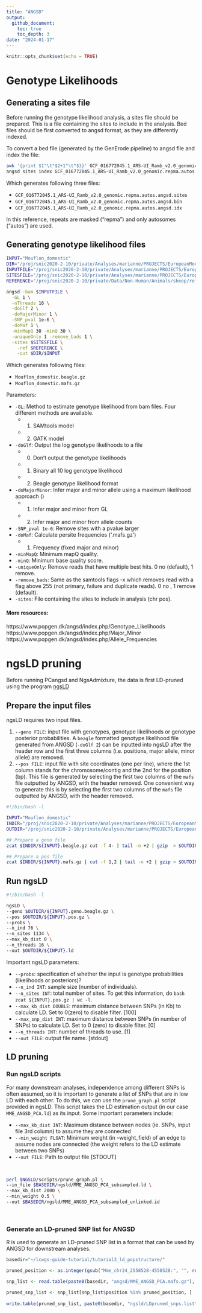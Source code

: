 ```yaml
---
title: "ANGSD"
output: 
  github_document:
    toc: true
    toc_depth: 3
date: "2024-01-17"
---
```


```r
knitr::opts_chunk$set(echo = TRUE)
```

# Genotype Likelihoods
## Generating a sites file

Before running the genotype likelihood analysis, a sites file should be prepared. This is a file containing the sites to include in the analysis. Bed files should be first converted to angsd format, as they are differently indexed.

To convert a bed file (generated by the GenErode pipeline) to angsd file and index the file:

```bash
awk '{print $1"\t"$2+1"\t"$3}' GCF_016772045.1_ARS-UI_Ramb_v2.0_genomic.repma.autos.bed > GCF_016772045.1_ARS-UI_Ramb_v2.0_genomic.repma.autos.angsd.sites
angsd sites index GCF_016772045.1_ARS-UI_Ramb_v2.0_genomic.repma.autos.angsd.sites
```
Which generates following three files:  

* `GCF_016772045.1_ARS-UI_Ramb_v2.0_genomic.repma.autos.angsd.sites` 
* `GCF_016772045.1_ARS-UI_Ramb_v2.0_genomic.repma.autos.angsd.bin`
* `GCF_016772045.1_ARS-UI_Ramb_v2.0_genomic.repma.autos.angsd.idx`

In this reference, repeats are masked ("repma") and only autosomes ("autos") are used.

## Generating genotype likelihood files

```bash
INPUT="Mouflon_domestic"
DIR="/proj/snic2020-2-10/private/Analyses/marianne/PROJECTS/EuropeanMouflon/ANGSD"
INPUTFILE="/proj/snic2020-2-10/private/Analyses/marianne/PROJECTS/EuropeanMouflon/ANGSD/${INPUT}.list"
SITESFILE="/proj/snic2020-2-10/private/Analyses/marianne/PROJECTS/EuropeanMouflon/ANGSD/GCF_016772045.1_ARS-UI_Ramb_v2.0_genomic.repma.autos.angsd.file"
REFERENCE="/proj/snic2020-2-10/private/Data/Non-Human/Animals/sheep/ref_seqs/ARS-UI_Ramb_v2.0/RepeatMasker/GCF_016772045.1_ARS-UI_Ramb_v2.0_genomic.fna"

angsd -bam $INPUTFILE \
  -GL 1 \
  -nThreads 16 \
  -doGlf 2 \
  -doMajorMinor 1 \
  -SNP_pval 1e-6 \
  -doMaf 1 \
  -minMapQ 30 -minQ 30 \
  -uniqueOnly 1 -remove_bads 1 \
  -sites $SITESFILE \
	-ref $REFERENCE \
	-out $DIR/$INPUT

```

Which generates following files:  

* `Mouflon_domestic.beagle.gz` 
* `Mouflon_domestic.mafs.gz`

Parameters:

* `-GL`: Method to estimate genotype likelihood from bam files. Four different methods are available.
    + 1. SAMtools model
    + 2. GATK model
* `-doGlf`: Output the log genotype likelihoods to a file
    + 0. Don't output the genotype likelihoods
    + 1. Binary all 10 log genotype likelihood
    + 2. Beagle genotype likelihood format
* `-doMajorMinor`: Infer major and minor allele using a maximum likelihood approach ()
    + 1. Infer major and minor from GL
    + 2. Infer major and minor from allele counts
* `-SNP_pval 1e-6 `: Remove sites with a pvalue larger
* `-doMaf`: Calculate persite frequencies ('.mafs.gz')
    + 1. Frequency (fixed major and minor)
* `-minMapQ`: Minimum mapQ quality.
* `-minQ`: Minimum base quality score.
* `-uniqueOnly`: Remove reads that have multiple best hits. 0 no (default), 1 remove.
* `-remove_bads`: Same as the samtools flags -x which removes read with a flag above 255 (not primary, failure and duplicate reads). 0 no , 1 remove (default).
* `-sites`: File containing the sites to include in analysis (chr pos).

#### More resources:
https://www.popgen.dk/angsd/index.php/Genotype_Likelihoods \
https://www.popgen.dk/angsd/index.php/Major_Minor \
https://www.popgen.dk/angsd/index.php/Allele_Frequencies

# ngsLD pruning

Before running PCangsd and NgsAdmixture, the data is first LD-pruned using the program [ngsLD](https://github.com/fgvieira/ngsLD)

## Prepare the input files
ngsLD requires two input files. 

1. `--geno FILE`: input file with genotypes, genotype likelihoods or genotype posterior probabilities. A `beagle` formatted genotype likelihood file generated from ANGSD (`-doGlf 2`) can be inputted into ngsLD after the header row and the first three columns (i.e. positions, major allele, minor allele) are removed.
2. `--pos FILE`: input file with site coordinates (one per line), where the 1st column stands for the chromosome/contig and the 2nd for the position (bp). This file is generated by selecting the first two columns of the `mafs` file outputted by ANGSD, with the header removed. One convenient way to generate this is by selecting the first two columns of the `mafs` file outputted by ANGSD, with the header removed. 

```bash
#!/bin/bash -l

INPUT="Mouflon_domestic"
INDIR="/proj/snic2020-2-10/private/Analyses/marianne/PROJECTS/EuropeanMouflon/ANGSD"
OUTDIR="/proj/snic2020-2-10/private/Analyses/marianne/PROJECTS/EuropeanMouflon/ngsLD"

## Prepare a geno file
zcat $INDIR/${INPUT}.beagle.gz cut -f 4- | tail -n +2 | gzip  > $OUTDIR/${INPUT}.geno.beagle.gz

## Prepare a pos file
zcat $INDIR/${INPUT}.mafs.gz | cut -f 1,2 | tail -n +2 | gzip > $OUTDIR/${INPUT}.pos.gz

```

## Run ngsLD
```bash
#!/bin/bash -l

ngsLD \
--geno $OUTDIR/${INPUT}.geno.beagle.gz \
--pos $OUTDIR/${INPUT}.pos.gz \
--probs \
--n_ind 76 \
--n_sites 1134 \
--max_kb_dist 0 \
--n_threads 16 \
--out $OUTDIR/${INPUT}.ld
```

Important ngsLD parameters:

* `--probs`: specification of whether the input is genotype probabilities (likelihoods or posteriors)?
* `--n_ind INT`: sample size (number of individuals).
* `--n_sites INT`: total number of sites. To get this information, do `bash zcat ${INPUT}.pos.gz | wc -l`.
* `--max_kb_dist DOUBLE`: maximum distance between SNPs (in Kb) to calculate LD. Set to 0(zero) to disable filter. [100]
* `--max_snp_dist INT`: maximum distance between SNPs (in number of SNPs) to calculate LD. Set to 0 (zero) to disable filter. [0]
* `--n_threads INT`: number of threads to use. [1]
* `--out FILE`: output file name. [stdout]

## LD pruning
### Run ngsLD scripts

For many downstream analyses, independence among different SNPs is often assumed, so it is important to generate a list of SNPs that are in low LD with each other. To do this, we can use the `prune_graph.pl` script provided in ngsLD. This script takes the LD estimation output (in our case `MME_ANGSD_PCA.ld`) as its input. Some important parameters include:

* `--max_kb_dist INT`: Maximum distance between nodes (ie. SNPs, input file 3rd column) to assume they are connected
* `--min_weight FLOAT`: Minimum weight (in --weight_field) of an edge to assume nodes are connected (the weight refers to the LD estimate between two SNPs)
* `--out FILE`: Path to output file [STDOUT]

<br>

```bash

perl $NGSLD/scripts/prune_graph.pl \
--in_file $BASEDIR/ngsld/MME_ANGSD_PCA_subsampled.ld \
--max_kb_dist 2000 \
--min_weight 0.5 \
--out $BASEDIR/ngsld/MME_ANGSD_PCA_subsampled_unlinked.id

```

<br>

### Generate an LD-pruned SNP list for ANGSD

R is used to generate an LD-pruned SNP list in a format that can be used by ANGSD for downstream analyses.

```r

basedir="~/lcwgs-guide-tutorial/tutorial3_ld_popstructure/"

pruned_position <- as.integer(gsub("Mme_chr24_2558528-4558528:", "", readLines(paste0(basedir, "ngsld/MME_ANGSD_PCA_subsampled_unlinked.id"))))

snp_list <- read.table(paste0(basedir, "angsd/MME_ANGSD_PCA.mafs.gz"), stringsAsFactors = F, header = T)[,1:4]

pruned_snp_list <- snp_list[snp_list$position %in% pruned_position, ]
  
write.table(pruned_snp_list, paste0(basedir, "ngsld/LDpruned_snps.list"), col.names = F, row.names = F, quote = F, sep = "\t")

```

